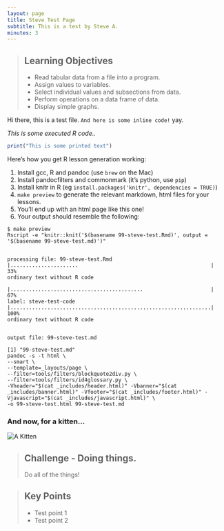 ```yaml
---
layout: page
title: Steve Test Page
subtitle: This is a test by Steve A.
minutes: 3
---
```


> ## Learning Objectives {.objectives}
> * Read tabular data from a file into a program.
> * Assign values to variables.
> * Select individual values and subsections from data.
> * Perform operations on a data frame of data.
> * Display simple graphs.

Hi there, this is a test file. `And here is some inline code!` yay.

*This is some executed R code..*

```r
print("This is some printed text")
```

Here's how you get R lesson generation working:

1. Install gcc, R and pandoc (use `brew` on the Mac)
2. Install pandocfilters and commonmark (it's python, use `pip`)
3. Install knitr in R (eg `install.packages('knitr', dependencies = TRUE)`)
4. `make preview` to generate the relevant markdown, html files for your lessons.
5. You'll end up with an html page like this one!
6. Your output should resemble the following:

```
$ make preview
Rscript -e "knitr::knit('$(basename 99-steve-test.Rmd)', output = '$(basename 99-steve-test.md)')"


processing file: 99-steve-test.Rmd
|......................                                           |  33%
ordinary text without R code

|...........................................                      |  67%
label: steve-test-code
|.................................................................| 100%
ordinary text without R code


output file: 99-steve-test.md

[1] "99-steve-test.md"
pandoc -s -t html \
--smart \
--template=_layouts/page \
--filter=tools/filters/blockquote2div.py \
--filter=tools/filters/id4glossary.py \
-Vheader="$(cat _includes/header.html)" -Vbanner="$(cat _includes/banner.html)" -Vfooter="$(cat _includes/footer.html)" -Vjavascript="$(cat _includes/javascript.html)" \
-o 99-steve-test.html 99-steve-test.md
```

### And now, for a kitten...
<img src="fig/kitten.png" alt="A Kitten" />

> ## Challenge - Doing things. {.challenge}
>
> Do all of the things!

> ## Key Points {.callout}
>
> * Test point 1
> * Test point 2
